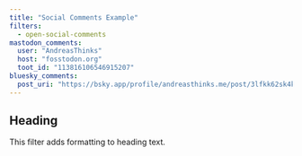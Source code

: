 ```yaml
---
title: "Social Comments Example"
filters:
  - open-social-comments
mastodon_comments:
  user: "AndreasThinks"
  host: "fosstodon.org"
  toot_id: "113816106546915207"
bluesky_comments:
  post_uri: "https://bsky.app/profile/andreasthinks.me/post/3lfkk62sk4k2g"
---
```


## Heading

This filter adds formatting to heading text.
